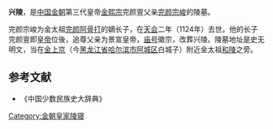 '''兴陵'''，是[[中國|中国]][[金朝|金朝]]第三代皇帝[[金熙宗|金熙宗]]完颜亶父亲[[完颜宗峻|完颜宗峻]]的陵墓。

完颜宗峻为金太祖[[完颜阿骨打|完颜阿骨打]]的嫡长子，在[[天会_(金朝)|天会]]二年（1124年）去世。他的长子完颜亶即[[皇帝|皇帝]]位後，追尊父亲为景宣皇帝，[[庙号|庙号]]徽宗，改葬兴陵。陵墓地址是史无明文，当在[[會寧府|金上京]]（今[[黑龙江省|黑龙江省]][[哈尔滨市|哈尔滨市]][[阿城区|阿城区]]白城子）附近金太祖[[睿陵_(金)|和陵]]之旁。

== 参考文献 ==
* 《中国少数民族史大辞典》

[[Category:金朝皇家陵寝|Category:金朝皇家陵寝]]
